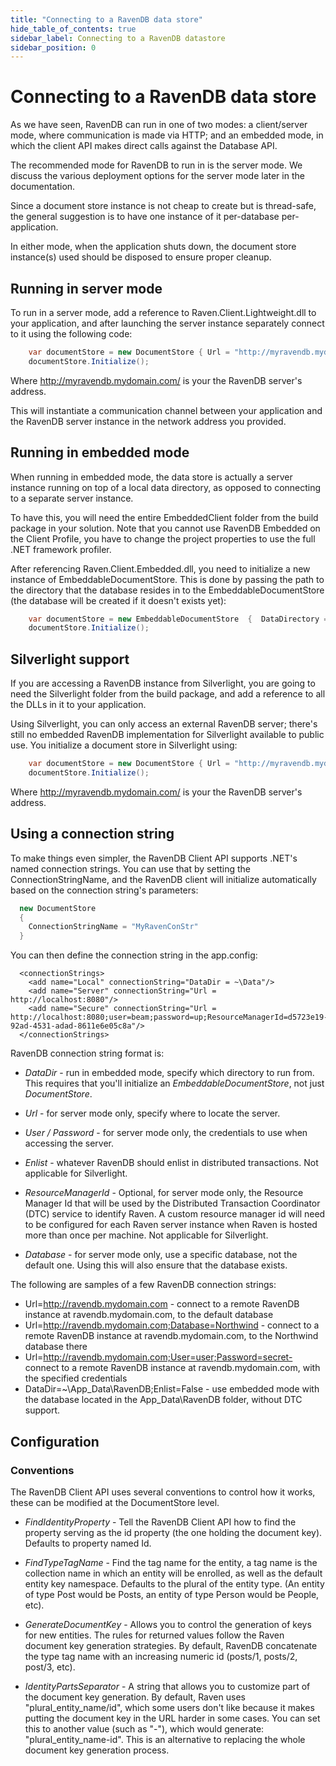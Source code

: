 ```yaml
---
title: "Connecting to a RavenDB data store"
hide_table_of_contents: true
sidebar_label: Connecting to a RavenDB datastore
sidebar_position: 0
---
```



# Connecting to a RavenDB data store

As we have seen, RavenDB can run in one of two modes: a client/server mode, where communication is made via HTTP; and an embedded mode, in which the client API makes direct calls against the Database API.

The recommended mode for RavenDB to run in is the server mode. We discuss the various deployment options for the server mode later in the documentation.

Since a document store instance is not cheap to create but is thread-safe, the general suggestion is to have one instance of it per-database per-application.

In either mode, when the application shuts down, the document store instance(s) used should be disposed to ensure proper cleanup.

## Running in server mode

To run in a server mode, add a reference to Raven.Client.Lightweight.dll to your application, and after launching the server instance separately connect to it using the following code:

```csharp 
    var documentStore = new DocumentStore { Url = "http://myravendb.mydomain.com/" };
    documentStore.Initialize();
```

Where http://myravendb.mydomain.com/ is your the RavenDB server's address.

This will instantiate a communication channel between your application and the RavenDB server instance in the network address you provided.

## Running in embedded mode

When running in embedded mode, the data store is actually a server instance running on top of a local data directory, as opposed to connecting to a separate server instance.

To have this, you will need the entire EmbeddedClient folder from the build package in your solution. Note that you cannot use RavenDB Embedded on the Client Profile, you have to change the project properties to use the full .NET framework profiler. 

After referencing Raven.Client.Embedded.dll, you need to initialize a new instance of EmbeddableDocumentStore. This is done by passing the path to the directory that the database resides in to the EmbeddableDocumentStore (the database will be created if it doesn't exists yet):

```csharp 
    var documentStore = new EmbeddableDocumentStore  {  DataDirectory = "path/to/database/directory"  };
    documentStore.Initialize();
```

## Silverlight support

If you are accessing a RavenDB instance from Silverlight, you are going to need the Silverlight folder from the build package, and add a reference to all the DLLs in it to your application.

Using Silverlight, you can only access an external RavenDB server; there's still no embedded RavenDB implementation for Silverlight available to public use. You initialize a document store in Silverlight using:

```csharp 
    var documentStore = new DocumentStore { Url = "http://myravendb.mydomain.com/" };
    documentStore.Initialize();
```

Where http://myravendb.mydomain.com/ is your the RavenDB server's address.

## Using a connection string

To make things even simpler, the RavenDB Client API supports .NET's named connection strings. You can use that by setting the ConnectionStringName, and the RavenDB client will initialize automatically based on the connection string's parameters:

```csharp 
  new DocumentStore 
  {
    ConnectionStringName = "MyRavenConStr"
  }
```

You can then define the connection string in the app.config:

```plain 
  <connectionStrings>
    <add name="Local" connectionString="DataDir = ~\Data"/>
    <add name="Server" connectionString="Url = http://localhost:8080"/>
    <add name="Secure" connectionString="Url = http://localhost:8080;user=beam;password=up;ResourceManagerId=d5723e19-92ad-4531-adad-8611e6e05c8a"/>
  </connectionStrings>
```

RavenDB connection string format is:

* _DataDir_ - run in embedded mode, specify which directory to run from. This requires that you'll initialize an *EmbeddableDocumentStore*, not just *DocumentStore*.

* _Url_ - for server mode only, specify where to locate the server.

* _User / Password_ - for server mode only, the credentials to use when accessing the server.

* _Enlist_ - whatever RavenDB should enlist in distributed transactions. Not applicable for Silverlight.

* _ResourceManagerId_ - Optional, for server mode only, the Resource Manager Id that will be used by the Distributed Transaction Coordinator (DTC) service to identify Raven. A custom resource manager id will need to be configured for each Raven server instance when Raven is hosted more than once per machine. Not applicable for Silverlight.

* _Database_ - for server mode only, use a specific database, not the default one. Using this will also ensure that the database exists.

The following are samples of a few RavenDB connection strings:

* Url=http://ravendb.mydomain.com - connect to a remote RavenDB instance at ravendb.mydomain.com, to the default database
* Url=http://ravendb.mydomain.com;Database=Northwind - connect to a remote RavenDB instance at ravendb.mydomain.com, to the Northwind database there
* Url=http://ravendb.mydomain.com;User=user;Password=secret- connect to a remote RavenDB instance at ravendb.mydomain.com, with the specified credentials
* DataDir=~\App_Data\RavenDB;Enlist=False - use embedded mode with the database located in the App_Data\RavenDB folder, without DTC support.

## Configuration

### Conventions

The RavenDB Client API uses several conventions to control how it works, these can be modified at the DocumentStore level.

* _FindIdentityProperty_ - Tell the RavenDB Client API how to find the property serving as the id property (the one holding the document key). Defaults to property named Id.

* _FindTypeTagName_ - Find the tag name for the entity, a tag name is the collection name in which an entity will be enrolled, as well as the default entity key namespace. Defaults to the plural of the entity type. (An entity of type Post would be Posts, an entity of type Person would be People, etc).

* _GenerateDocumentKey_ - Allows you to control the generation of keys for new entities. The rules for returned values follow the Raven document key generation strategies. By default, RavenDB concatenate the type tag name with an increasing numeric id (posts/1, posts/2, post/3, etc).

* _IdentityPartsSeparator_ - A string that allows you to customize part of the document key generation. By default, Raven uses "plural_entity_name/id", which some users don't like because it makes putting the document key in the URL harder in some cases. You can set this to another value (such as "-"), which would generate: "plural_entity_name-id". This is an alternative to replacing the whole document key generation process.
